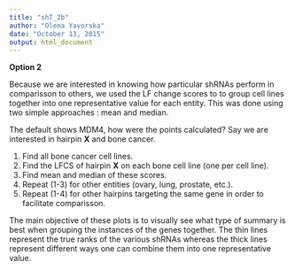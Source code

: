 ```yaml
---
title: "shT_2b"
author: "Olena Yavorska"
date: "October 13, 2015"
output: html_document
---
```


**Option 2**

Because we are interested in knowing how particular shRNAs perform in comparisson to others, we used the LF change scores to to group cell lines together into one representative value for each entity. This was done using two simple approaches : mean and median. 

The default shows MDM4, how were the points calculated? Say we are interested in hairpin **X** and bone cancer.

1. Find all bone cancer cell lines.
2. Find the LFCS of hairpin **X** on each bone cell line (one per cell line).
3. Find mean and median of these scores.
4. Repeat (1-3) for other entities (ovary, lung, prostate, etc.).
5. Repeat (1-4) for other hairpins targeting the same gene in order to facilitate comparisson.

The main objective of these plots is to visually see what type of summary is best when grouping the instances of the genes together. The thin lines represent the true ranks of the various shRNAs whereas the thick lines represent different ways one can combine them into one representative value.   
